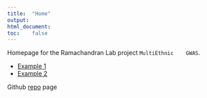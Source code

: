 ```yaml
---
title:	"Home"
output:
html_document:
toc:	false
---
```


Homepage	for	the	Ramachandran	Lab	project	`MultiEthnic	GWAS`.

*	[Example	1][Example1]
*	[Example	2][Example2]

Github	[repo][gitrepo1]	page

[example1]:	https://github.com/mturchin20/MultiEthnicGWAS/docs/Example1.html
[example2]:	url
[gitrepo1]:	https://github.com/mturchin20/MultiEthnicGWAS

